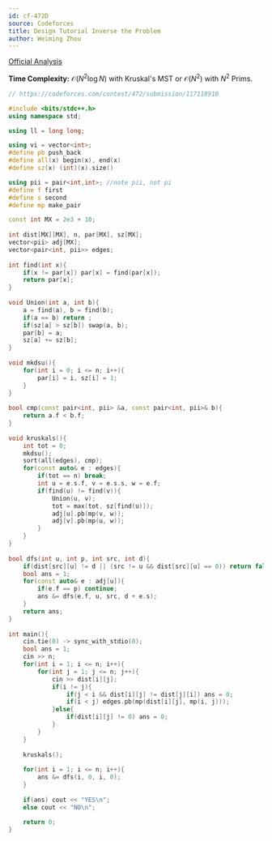 ```yaml
---
id: cf-472D
source: Codeforces
title: Design Tutorial Inverse the Problem
author: Weiming Zhou
---
```


[Official Analysis](https://codeforces.com/blog/entry/14028)

**Time Complexity:** $\mathcal{O}(N^2\log N)$ with Kruskal's MST or $\mathcal{O}(N^2)$ with $N^2$ Prims.

<LanguageSection>

<CPPSection>

```cpp
// https://codeforces.com/contest/472/submission/117118910

#include <bits/stdc++.h> 
using namespace std;

using ll = long long;

using vi = vector<int>;
#define pb push_back
#define all(x) begin(x), end(x)
#define sz(x) (int)(x).size()

using pii = pair<int,int>; //note pii, not pi
#define f first
#define s second
#define mp make_pair

const int MX = 2e3 + 10;
 
int dist[MX][MX], n, par[MX], sz[MX];
vector<pii> adj[MX];
vector<pair<int, pii>> edges;
 
int find(int x){
	if(x != par[x]) par[x] = find(par[x]); 
	return par[x];
}
 
void Union(int a, int b){
	a = find(a), b = find(b);
	if(a == b) return ;
	if(sz[a] > sz[b]) swap(a, b);
	par[b] = a;
	sz[a] += sz[b];
}
	
void mkdsu(){
	for(int i = 0; i <= n; i++){
		par[i] = i, sz[i] = 1;
	}
}
 
bool cmp(const pair<int, pii> &a, const pair<int, pii>& b){
	return a.f < b.f;
}
 
void kruskals(){
	int tot = 0;
	mkdsu();
	sort(all(edges), cmp); 
	for(const auto& e : edges){
		if(tot == n) break;
		int u = e.s.f, v = e.s.s, w = e.f;
		if(find(u) != find(v)){
			Union(u, v);
			tot = max(tot, sz[find(u)]);
			adj[u].pb(mp(v, w)); 
			adj[v].pb(mp(u, w));
		}
	}
}
 
bool dfs(int u, int p, int src, int d){
	if(dist[src][u] != d || (src != u && dist[src][u] == 0)) return false; 
	bool ans = 1;
	for(const auto& e : adj[u]){
		if(e.f == p) continue;
		ans &= dfs(e.f, u, src, d + e.s); 
	}
	return ans;
}
 
int main(){
	cin.tie(0) -> sync_with_stdio(0);
	bool ans = 1; 
	cin >> n;
	for(int i = 1; i <= n; i++){
		for(int j = 1; j <= n; j++){
			cin >> dist[i][j];
			if(i != j){
				if(j < i && dist[i][j] != dist[j][i]) ans = 0; 
				if(i < j) edges.pb(mp(dist[i][j], mp(i, j)));
			}else{
				if(dist[i][j] != 0) ans = 0; 
			}
		}
	}
	
	kruskals();
	
	for(int i = 1; i <= n; i++){
		ans &= dfs(i, 0, i, 0);
	}
	
	if(ans) cout << "YES\n";
	else cout << "NO\n";
	
	return 0;
}
 
```

</CPPSection>

</LanguageSection>

